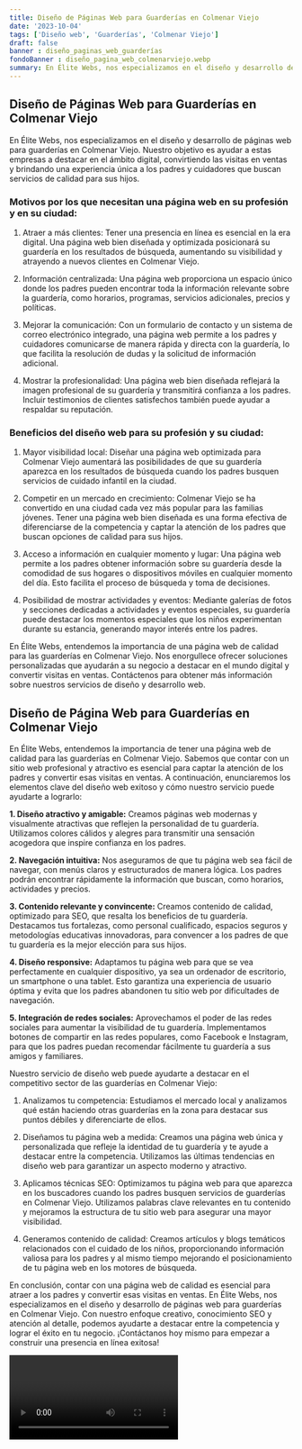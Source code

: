 ```yaml
---
title: Diseño de Páginas Web para Guarderías en Colmenar Viejo
date: '2023-10-04'
tags: ['Diseño web', 'Guarderías', 'Colmenar Viejo']
draft: false
banner : diseño_paginas_web_guarderías
fondoBanner : diseño_pagina_web_colmenarviejo.webp
summary: En Élite Webs, nos especializamos en el diseño y desarrollo de páginas web para guarderías en Colmenar Viejo. Nuestro objetivo es ayudar a estas empresas a destacar en el ámbito digital, convirtiendo las visitas en ventas y brindando una experiencia única a los padres y cuidadores que buscan servicios de calidad para sus hijos.
---
```


## Diseño de Páginas Web para Guarderías en Colmenar Viejo

En Élite Webs, nos especializamos en el diseño y desarrollo de páginas web para guarderías en Colmenar Viejo. Nuestro objetivo es ayudar a estas empresas a destacar en el ámbito digital, convirtiendo las visitas en ventas y brindando una experiencia única a los padres y cuidadores que buscan servicios de calidad para sus hijos.

### Motivos por los que necesitan una página web en su profesión y en su ciudad:

1. Atraer a más clientes: Tener una presencia en línea es esencial en la era digital. Una página web bien diseñada y optimizada posicionará su guardería en los resultados de búsqueda, aumentando su visibilidad y atrayendo a nuevos clientes en Colmenar Viejo.

2. Información centralizada: Una página web proporciona un espacio único donde los padres pueden encontrar toda la información relevante sobre la guardería, como horarios, programas, servicios adicionales, precios y políticas.

3. Mejorar la comunicación: Con un formulario de contacto y un sistema de correo electrónico integrado, una página web permite a los padres y cuidadores comunicarse de manera rápida y directa con la guardería, lo que facilita la resolución de dudas y la solicitud de información adicional.

4. Mostrar la profesionalidad: Una página web bien diseñada reflejará la imagen profesional de su guardería y transmitirá confianza a los padres. Incluir testimonios de clientes satisfechos también puede ayudar a respaldar su reputación.

### Beneficios del diseño web para su profesión y su ciudad:

1. Mayor visibilidad local: Diseñar una página web optimizada para Colmenar Viejo aumentará las posibilidades de que su guardería aparezca en los resultados de búsqueda cuando los padres busquen servicios de cuidado infantil en la ciudad.

2. Competir en un mercado en crecimiento: Colmenar Viejo se ha convertido en una ciudad cada vez más popular para las familias jóvenes. Tener una página web bien diseñada es una forma efectiva de diferenciarse de la competencia y captar la atención de los padres que buscan opciones de calidad para sus hijos.

3. Acceso a información en cualquier momento y lugar: Una página web permite a los padres obtener información sobre su guardería desde la comodidad de sus hogares o dispositivos móviles en cualquier momento del día. Esto facilita el proceso de búsqueda y toma de decisiones.

4. Posibilidad de mostrar actividades y eventos: Mediante galerías de fotos y secciones dedicadas a actividades y eventos especiales, su guardería puede destacar los momentos especiales que los niños experimentan durante su estancia, generando mayor interés entre los padres.

En Élite Webs, entendemos la importancia de una página web de calidad para las guarderías en Colmenar Viejo. Nos enorgullece ofrecer soluciones personalizadas que ayudarán a su negocio a destacar en el mundo digital y convertir visitas en ventas. Contáctenos para obtener más información sobre nuestros servicios de diseño y desarrollo web.

<GifSeo />

<Cta />

## Diseño de Página Web para Guarderías en Colmenar Viejo

En Élite Webs, entendemos la importancia de tener una página web de calidad para las guarderías en Colmenar Viejo. Sabemos que contar con un sitio web profesional y atractivo es esencial para captar la atención de los padres y convertir esas visitas en ventas. A continuación, enunciaremos los elementos clave del diseño web exitoso y cómo nuestro servicio puede ayudarte a lograrlo:

**1. Diseño atractivo y amigable:** Creamos páginas web modernas y visualmente atractivas que reflejen la personalidad de tu guardería. Utilizamos colores cálidos y alegres para transmitir una sensación acogedora que inspire confianza en los padres.

**2. Navegación intuitiva:** Nos aseguramos de que tu página web sea fácil de navegar, con menús claros y estructurados de manera lógica. Los padres podrán encontrar rápidamente la información que buscan, como horarios, actividades y precios.

**3. Contenido relevante y convincente:** Creamos contenido de calidad, optimizado para SEO, que resalta los beneficios de tu guardería. Destacamos tus fortalezas, como personal cualificado, espacios seguros y metodologías educativas innovadoras, para convencer a los padres de que tu guardería es la mejor elección para sus hijos.

**4. Diseño responsive:** Adaptamos tu página web para que se vea perfectamente en cualquier dispositivo, ya sea un ordenador de escritorio, un smartphone o una tablet. Esto garantiza una experiencia de usuario óptima y evita que los padres abandonen tu sitio web por dificultades de navegación.

**5. Integración de redes sociales:** Aprovechamos el poder de las redes sociales para aumentar la visibilidad de tu guardería. Implementamos botones de compartir en las redes populares, como Facebook e Instagram, para que los padres puedan recomendar fácilmente tu guardería a sus amigos y familiares.

Nuestro servicio de diseño web puede ayudarte a destacar en el competitivo sector de las guarderías en Colmenar Viejo:

1. Analizamos tu competencia: Estudiamos el mercado local y analizamos qué están haciendo otras guarderías en la zona para destacar sus puntos débiles y diferenciarte de ellos.

2. Diseñamos tu página web a medida: Creamos una página web única y personalizada que refleje la identidad de tu guardería y te ayude a destacar entre la competencia. Utilizamos las últimas tendencias en diseño web para garantizar un aspecto moderno y atractivo.

3. Aplicamos técnicas SEO: Optimizamos tu página web para que aparezca en los buscadores cuando los padres busquen servicios de guarderías en Colmenar Viejo. Utilizamos palabras clave relevantes en tu contenido y mejoramos la estructura de tu sitio web para asegurar una mayor visibilidad.

4. Generamos contenido de calidad: Creamos artículos y blogs temáticos relacionados con el cuidado de los niños, proporcionando información valiosa para los padres y al mismo tiempo mejorando el posicionamiento de tu página web en los motores de búsqueda.

En conclusión, contar con una página web de calidad es esencial para atraer a los padres y convertir esas visitas en ventas. En Élite Webs, nos especializamos en el diseño y desarrollo de páginas web para guarderías en Colmenar Viejo. Con nuestro enfoque creativo, conocimiento SEO y atención al detalle, podemos ayudarte a destacar entre la competencia y lograr el éxito en tu negocio. ¡Contáctanos hoy mismo para empezar a construir una presencia en línea exitosa!

<Video />

<CtaBot job='Guarderías' city='Colmenar Viejo'/>

<Gmaps query='Colmenar Viejo+españa+maps' />